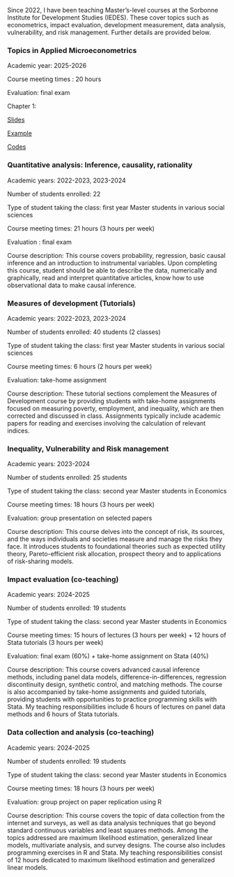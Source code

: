 Since 2022, I have been teaching Master’s-level courses at the Sorbonne Institute for Development Studies (IEDES). These cover topics such as econometrics, impact evaluation, development measurement, data analysis, vulnerability, and risk management. Further details are provided below.

### **Topics in Applied Microeconometrics**

Academic year: 2025-2026

Course meeting times : 20 hours

Evaluation: final exam

Chapter 1:

[Slides](https://www.dropbox.com/scl/fi/r4z03t99e5orbkwljotqy/chapter1.pdf?rlkey=fxlenlvda7hax1a3rb63ffgb9&st=4fkhpjxk&dl=0)

[Example](https://www.dropbox.com/scl/fi/sxeni10k3tphmur3qoz0a/example1.xlsx?rlkey=kw54mh6yj75sgv9qkiv1zcfjh&st=f82f11ty&dl=0)

[Codes](https://www.dropbox.com/scl/fi/5q187eb51cv7vt6kihw73/Notebook1_random_inf.Rmd?rlkey=4ge8qt8r95i5n81nfrr3w63pg&st=j3xg5pro&dl=0)

### **Quantitative analysis: Inference, causality, rationality**

Academic years: 2022-2023, 2023-2024

Number of students enrolled: 22

Type of student taking the class: first year Master students in various social sciences

Course meeting times: 21 hours (3 hours per week)

Evaluation : final exam

Course description: This course covers probability, regression, basic causal inference and an introduction to instrumental variables. Upon completing this course, student should be able to describe the data, numerically and graphically, read and interpret quantitative articles, know how to use observational data to make causal inference.

### **Measures of development (Tutorials)**

Academic years: 2022-2023, 2023-2024

Number of students enrolled: 40 students (2 classes)

Type of student taking the class: first year Master students in various social sciences

Course meeting times: 6 hours (2 hours per week)

Evaluation: take-home assignment

Course description: These tutorial sections complement the Measures of Development course by providing students with take-home assignments focused on measuring poverty, employment, and inequality, which are then corrected and discussed in class. Assignments typically include academic papers for reading and exercises involving the calculation of relevant indices.

### **Inequality, Vulnerability and Risk management**

Academic years: 2023-2024

Number of students enrolled: 25 students

Type of student taking the class: second year Master students in Economics

Course meeting times: 18 hours (3 hours per week)

Evaluation: group presentation on selected papers

Course description: This course delves into the concept of risk, its sources, and the ways individuals and societies measure and manage the risks they face. It introduces students to foundational theories such as expected utility theory, Pareto-efficient risk allocation, prospect theory and to applications of risk-sharing models. 

### **Impact evaluation (co-teaching)**

Academic years: 2024-2025

Number of students enrolled: 19 students

Type of student taking the class: second year Master students in Economics

Course meeting times: 15 hours of lectures (3 hours per week) + 12 hours of Stata tutorials (3 hours per week)

Evaluation: final exam (60%) + take-home assignment on Stata (40%)

Course description: This course covers advanced causal inference methods, including panel data models, difference-in-differences, regression discontinuity design, synthetic control, and matching methods. The course is also accompanied by take-home assignments and guided tutorials, providing students with opportunities to practice programming skills with Stata. My teaching responsibilities include 6 hours of lectures on panel data methods and 6 hours of Stata tutorials.

### **Data collection and analysis (co-teaching)**

Academic years: 2024-2025

Number of students enrolled: 19 students

Type of student taking the class: second year Master students in Economics

Course meeting times: 18 hours (3 hours per week)

Evaluation: group project on paper replication using R

Course description: This course covers the topic of data collection from the internet and surveys, as well as data analysis techniques that go beyond standard continuous variables and least squares methods. Among the topics addressed are maximum likelihood estimation, generalized linear models, multivariate analysis, and survey designs. The course also includes programming exercises in R and Stata. My teaching responsibilities consist of 12 hours dedicated to maximum likelihood estimation and generalized linear models.
